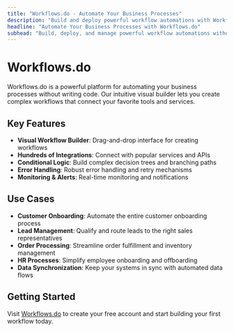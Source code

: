 ```yaml
---
title: "Workflows.do - Automate Your Business Processes"
description: "Build and deploy powerful workflow automations with Workflows.do"
headline: "Automate Your Business Processes with Workflows.do"
subhead: "Build, deploy, and manage powerful workflow automations without code"
---
```


# Workflows.do

Workflows.do is a powerful platform for automating your business processes without writing code. Our intuitive visual builder lets you create complex workflows that connect your favorite tools and services.

## Key Features

- **Visual Workflow Builder**: Drag-and-drop interface for creating workflows
- **Hundreds of Integrations**: Connect with popular services and APIs
- **Conditional Logic**: Build complex decision trees and branching paths
- **Error Handling**: Robust error handling and retry mechanisms
- **Monitoring & Alerts**: Real-time monitoring and notifications

## Use Cases

- **Customer Onboarding**: Automate the entire customer onboarding process
- **Lead Management**: Qualify and route leads to the right sales representatives
- **Order Processing**: Streamline order fulfillment and inventory management
- **HR Processes**: Simplify employee onboarding and offboarding
- **Data Synchronization**: Keep your systems in sync with automated data flows

## Getting Started

Visit [Workflows.do](https://workflows.do) to create your free account and start building your first workflow today.
